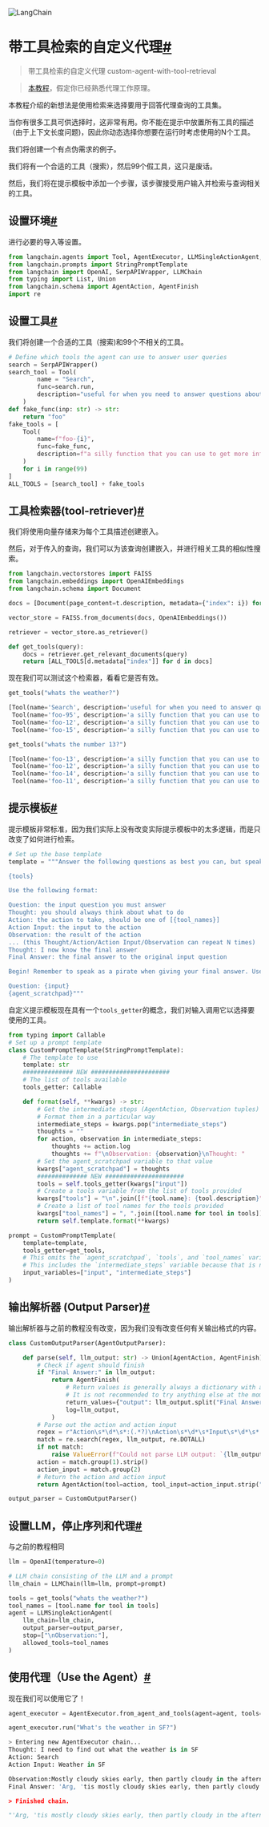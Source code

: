 

<Head>
  <script>
    {
      `(function() {
         var _hmt = _hmt || [];
(function() {
  var hm = document.createElement("script");
  hm.src = "https://hm.baidu.com/hm.js?e60fb290e204e04c5cb6f79b0ac1e697";
  var s = document.getElementsByTagName("script")[0]; 
  s.parentNode.insertBefore(hm, s);
})();
       })();`
    }
  </script>
</Head>

![LangChain](https://pica.zhimg.com/50/v2-56e8bbb52aa271012541c1fe1ceb11a2_r.gif)





带工具检索的自定义代理[#](#custom-agent-with-tool-retrieval "本标题的永久链接")
============================================================

> 带工具检索的自定义代理 custom-agent-with-tool-retrieval

> [本教程](custom_llm_agent)，假定你已经熟悉代理工作原理。

本教程介绍的新想法是使用检索来选择要用于回答代理查询的工具集。

当你有很多工具可供选择时，这非常有用。你不能在提示中放置所有工具的描述（由于上下文长度问题)，因此你动态选择你想要在运行时考虑使用的N个工具。

我们将创建一个有点伪需求的例子。

我们将有一个合适的工具（搜索），然后99个假工具，这只是废话。

然后，我们将在提示模板中添加一个步骤，该步骤接受用户输入并检索与查询相关的工具。

设置环境[#](#set-up-environment "本标题的永久链接")
---------------------------------------

进行必要的导入等设置。

``` python
from langchain.agents import Tool, AgentExecutor, LLMSingleActionAgent, AgentOutputParser
from langchain.prompts import StringPromptTemplate
from langchain import OpenAI, SerpAPIWrapper, LLMChain
from typing import List, Union
from langchain.schema import AgentAction, AgentFinish
import re

```

设置工具[#](#set-up-tools "本标题的永久链接")
---------------------------------

我们将创建一个合适的工具（搜索)和99个不相关的工具。

``` python /for i in range(99)/
# Define which tools the agent can use to answer user queries
search = SerpAPIWrapper()
search_tool = Tool(
        name = "Search",
        func=search.run,
        description="useful for when you need to answer questions about current events"
    )
def fake_func(inp: str) -> str:
    return "foo"
fake_tools = [
    Tool(
        name=f"foo-{i}", 
        func=fake_func, 
        description=f"a silly function that you can use to get more information about the number {i}"
    ) 
    for i in range(99)
]
ALL_TOOLS = [search_tool] + fake_tools

```

工具检索器(tool-retriever)[#](#tool-retriever "本标题的永久链接")
------------------------------------

我们将使用向量存储来为每个工具描述创建嵌入。

然后，对于传入的查询，我们可以为该查询创建嵌入，并进行相关工具的相似性搜索。

``` python
from langchain.vectorstores import FAISS
from langchain.embeddings import OpenAIEmbeddings
from langchain.schema import Document

```

``` python
docs = [Document(page_content=t.description, metadata={"index": i}) for i, t in enumerate(ALL_TOOLS)]

```

``` python
vector_store = FAISS.from_documents(docs, OpenAIEmbeddings())

```

``` python
retriever = vector_store.as_retriever()

def get_tools(query):
    docs = retriever.get_relevant_documents(query)
    return [ALL_TOOLS[d.metadata["index"]] for d in docs]

```

现在我们可以测试这个检索器，看看它是否有效。

``` python
get_tools("whats the weather?")

```

``` python
[Tool(name='Search', description='useful for when you need to answer questions about current events', return_direct=False, verbose=False, callback_manager=<langchain.callbacks.shared.SharedCallbackManager object at 0x114b28a90>, func=<bound method SerpAPIWrapper.run of SerpAPIWrapper(search_engine=<class 'serpapi.google_search.GoogleSearch'>, params={'engine': 'google', 'google_domain': 'google.com', 'gl': 'us', 'hl': 'en'}, serpapi_api_key='c657176b327b17e79b55306ab968d164ee2369a7c7fa5b3f8a5f7889903de882', aiosession=None)>, coroutine=None),
 Tool(name='foo-95', description='a silly function that you can use to get more information about the number 95', return_direct=False, verbose=False, callback_manager=<langchain.callbacks.shared.SharedCallbackManager object at 0x114b28a90>, func=<function fake_func at 0x15e5bd1f0>, coroutine=None),
 Tool(name='foo-12', description='a silly function that you can use to get more information about the number 12', return_direct=False, verbose=False, callback_manager=<langchain.callbacks.shared.SharedCallbackManager object at 0x114b28a90>, func=<function fake_func at 0x15e5bd1f0>, coroutine=None),
 Tool(name='foo-15', description='a silly function that you can use to get more information about the number 15', return_direct=False, verbose=False, callback_manager=<langchain.callbacks.shared.SharedCallbackManager object at 0x114b28a90>, func=<function fake_func at 0x15e5bd1f0>, coroutine=None)]

```

``` python
get_tools("whats the number 13?")

```

``` python
[Tool(name='foo-13', description='a silly function that you can use to get more information about the number 13', return_direct=False, verbose=False, callback_manager=<langchain.callbacks.shared.SharedCallbackManager object at 0x114b28a90>, func=<function fake_func at 0x15e5bd1f0>, coroutine=None),
 Tool(name='foo-12', description='a silly function that you can use to get more information about the number 12', return_direct=False, verbose=False, callback_manager=<langchain.callbacks.shared.SharedCallbackManager object at 0x114b28a90>, func=<function fake_func at 0x15e5bd1f0>, coroutine=None),
 Tool(name='foo-14', description='a silly function that you can use to get more information about the number 14', return_direct=False, verbose=False, callback_manager=<langchain.callbacks.shared.SharedCallbackManager object at 0x114b28a90>, func=<function fake_func at 0x15e5bd1f0>, coroutine=None),
 Tool(name='foo-11', description='a silly function that you can use to get more information about the number 11', return_direct=False, verbose=False, callback_manager=<langchain.callbacks.shared.SharedCallbackManager object at 0x114b28a90>, func=<function fake_func at 0x15e5bd1f0>, coroutine=None)]

```

提示模板[#](#prompt-template "永久链接到此标题")
------------------------------------

提示模板非常标准，因为我们实际上没有改变实际提示模板中的太多逻辑，而是只改变了如何进行检索。

``` python
# Set up the base template
template = """Answer the following questions as best you can, but speaking as a pirate might speak. You have access to the following tools:

{tools}

Use the following format:

Question: the input question you must answer
Thought: you should always think about what to do
Action: the action to take, should be one of [{tool_names}]
Action Input: the input to the action
Observation: the result of the action
... (this Thought/Action/Action Input/Observation can repeat N times)
Thought: I now know the final answer
Final Answer: the final answer to the original input question

Begin! Remember to speak as a pirate when giving your final answer. Use lots of "Arg"s

Question: {input}
{agent_scratchpad}"""

```

自定义提示模板现在具有一个`tools_getter`的概念，我们对输入调用它以选择要使用的工具。

``` python
from typing import Callable
# Set up a prompt template
class CustomPromptTemplate(StringPromptTemplate):
    # The template to use
    template: str
    ############## NEW ######################
    # The list of tools available
    tools_getter: Callable

    def format(self, **kwargs) -> str:
        # Get the intermediate steps (AgentAction, Observation tuples)
        # Format them in a particular way
        intermediate_steps = kwargs.pop("intermediate_steps")
        thoughts = ""
        for action, observation in intermediate_steps:
            thoughts += action.log
            thoughts += f"\nObservation: {observation}\nThought: "
        # Set the agent_scratchpad variable to that value
        kwargs["agent_scratchpad"] = thoughts
        ############## NEW ######################
        tools = self.tools_getter(kwargs["input"])
        # Create a tools variable from the list of tools provided
        kwargs["tools"] = "\n".join([f"{tool.name}: {tool.description}" for tool in tools])
        # Create a list of tool names for the tools provided
        kwargs["tool_names"] = ", ".join([tool.name for tool in tools])
        return self.template.format(**kwargs)

```
``` python
prompt = CustomPromptTemplate(
    template=template,
    tools_getter=get_tools,
    # This omits the `agent_scratchpad`, `tools`, and `tool_names` variables because those are generated dynamically
    # This includes the `intermediate_steps` variable because that is needed
    input_variables=["input", "intermediate_steps"]
)

```

输出解析器 (Output Parser)[#](#output-parser "永久链接到此标题")
-----------------------------------

输出解析器与之前的教程没有改变，因为我们没有改变任何有关输出格式的内容。

``` python
class CustomOutputParser(AgentOutputParser):

    def parse(self, llm_output: str) -> Union[AgentAction, AgentFinish]:
        # Check if agent should finish
        if "Final Answer:" in llm_output:
            return AgentFinish(
                # Return values is generally always a dictionary with a single `output` key
                # It is not recommended to try anything else at the moment :)
                return_values={"output": llm_output.split("Final Answer:")[-1].strip()},
                log=llm_output,
            )
        # Parse out the action and action input
        regex = r"Action\s*\d*\s*:(.*?)\nAction\s*\d*\s*Input\s*\d*\s*:[\s]*(.*)"
        match = re.search(regex, llm_output, re.DOTALL)
        if not match:
            raise ValueError(f"Could not parse LLM output: `{llm_output}`")
        action = match.group(1).strip()
        action_input = match.group(2)
        # Return the action and action input
        return AgentAction(tool=action, tool_input=action_input.strip(" ").strip('"'), log=llm_output)

```

``` python
output_parser = CustomOutputParser()

```

设置LLM，停止序列和代理[#](#set-up-llm-stop-sequence-and-the-agent "永久链接到此标题")
--------------------------------------------------------------------

与之前的教程相同

``` python
llm = OpenAI(temperature=0)

```

``` python
# LLM chain consisting of the LLM and a prompt
llm_chain = LLMChain(llm=llm, prompt=prompt)

```

``` python
tools = get_tools("whats the weather?")
tool_names = [tool.name for tool in tools]
agent = LLMSingleActionAgent(
    llm_chain=llm_chain, 
    output_parser=output_parser,
    stop=["\nObservation:"], 
    allowed_tools=tool_names
)

```

使用代理（Use the Agent）[#](#use-the-agent "永久链接到此标题")
----------------------------------

现在我们可以使用它了！

``` python
agent_executor = AgentExecutor.from_agent_and_tools(agent=agent, tools=tools, verbose=True)

```

``` python
agent_executor.run("What's the weather in SF?")

```

``` python
> Entering new AgentExecutor chain...
Thought: I need to find out what the weather is in SF
Action: Search
Action Input: Weather in SF

Observation:Mostly cloudy skies early, then partly cloudy in the afternoon. High near 60F. ENE winds shifting to W at 10 to 15 mph. Humidity71%. UV Index6 of 10. I now know the final answer
Final Answer: 'Arg, 'tis mostly cloudy skies early, then partly cloudy in the afternoon. High near 60F. ENE winds shiftin' to W at 10 to 15 mph. Humidity71%. UV Index6 of 10.

> Finished chain.

```
``` python
"'Arg, 'tis mostly cloudy skies early, then partly cloudy in the afternoon. High near 60F. ENE winds shiftin' to W at 10 to 15 mph. Humidity71%. UV Index6 of 10."

```

